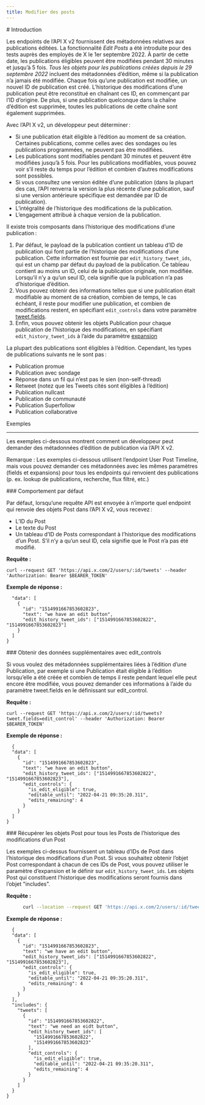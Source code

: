 ```yaml
---
title: Modifier des posts
---
```


<div id="introduction">
  # Introduction
</div>

Les endpoints de l’API X v2 fournissent des métadonnées relatives aux publications éditées. La fonctionnalité *Edit Posts* a été introduite pour des tests auprès des employés de X le 1er septembre 2022. À partir de cette date, les publications éligibles peuvent être modifiées pendant 30 minutes et jusqu’à 5 fois. *Tous les objets pour les publications créées depuis le 29 septembre 2022* incluent des métadonnées d’édition, même si la publication n’a jamais été modifiée. Chaque fois qu’une publication est modifiée, un nouvel ID de publication est créé. L’historique des modifications d’une publication peut être reconstitué en chaînant ces ID, en commençant par l’ID d’origine. De plus, si une publication quelconque dans la chaîne d’édition est supprimée, toutes les publications de cette chaîne sont également supprimées.

Avec l’API X v2, un développeur peut déterminer :

* Si une publication était éligible à l’édition au moment de sa création. Certaines publications, comme celles avec des sondages ou les publications programmées, ne peuvent pas être modifiées.
* Les publications sont modifiables pendant 30 minutes et peuvent être modifiées jusqu’à 5 fois. Pour les publications modifiables, vous pouvez voir s’il reste du temps pour l’édition et combien d’autres modifications sont possibles.
* Si vous consultez une version éditée d’une publication (dans la plupart des cas, l’API renverra la version la plus récente d’une publication, sauf si une version antérieure spécifique est demandée par ID de publication).
* L’intégralité de l’historique des modifications de la publication.
* L’engagement attribué à chaque version de la publication.

Il existe trois composants dans l’historique des modifications d’une publication :

1. Par défaut, le payload de la publication contient un tableau d’ID de publication qui font partie de l’historique des modifications d’une publication. Cette information est fournie par `edit_history_tweet_ids`, qui est un champ par défaut du payload de la publication. Ce tableau contient au moins un ID, celui de la publication originale, non modifiée. Lorsqu’il n’y a qu’un seul ID, cela signifie que la publication n’a pas d’historique d’édition. 
2. Vous pouvez obtenir des informations telles que si une publication était modifiable au moment de sa création, combien de temps, le cas échéant, il reste pour modifier une publication, et combien de modifications restent, en spécifiant `edit_controls` dans votre paramètre [tweet.fields](/fr/x-api/fundamentals/fields).
3. Enfin, vous pouvez obtenir les objets Publication pour chaque publication de l’historique des modifications, en spécifiant `edit_history_tweet_ids` à l’aide du paramètre [expansion](/fr/x-api/fundamentals/expansions)

La plupart des publications sont éligibles à l’édition. Cependant, les types de publications suivants ne le sont pas : 

* Publication promue
* Publication avec sondage
* Réponse dans un fil qui n’est pas le sien (non-self-thread)
* Retweet (notez que les Tweets cités sont éligibles à l’édition)
* Publication nullcast
* Publication de communauté
* Publication Superfollow
* Publication collaborative

Exemples

***

Les exemples ci-dessous montrent comment un développeur peut demander des métadonnées d’édition de publication via l’API X v2. 

Remarque : Les exemples ci-dessous utilisent l’endpoint User Post Timeline, mais vous pouvez demander ces métadonnées avec les mêmes paramètres (fields et expansions) pour tous les endpoints qui renvoient des publications (p. ex. lookup de publications, recherche, flux filtré, etc.)

<div id="default-behavior">
  ### Comportement par défaut
</div>

Par défaut, lorsqu’une requête API est envoyée à n’importe quel endpoint qui renvoie des objets Post dans l’API X v2, vous recevez :

* L’ID du Post
* Le texte du Post
* Un tableau d’ID de Posts correspondant à l’historique des modifications d’un Post. S’il n’y a qu’un seul ID, cela signifie que le Post n’a pas été modifié.

**Requête :**

`curl --request GET 'https://api.x.com/2/users/:id/tweets' --header 'Authorization: Bearer $BEARER_TOKEN'`

**Exemple de réponse :**

```{
  "data": [
    {
      "id": "1514991667853602823",
      "text": "we have an edit button",
      "edit_history_tweet_ids": ["1514991667853602822", "1514991667853602823"]
    }
  ]
}
```

<div id="getting-additional-data-with-edit_controls">
  ### Obtenir des données supplémentaires avec edit_controls
</div>

Si vous voulez des métadonnées supplémentaires liées à l’édition d’une Publication, par exemple si une Publication était éligible à l’édition lorsqu’elle a été créée et combien de temps il reste pendant lequel elle peut encore être modifiée, vous pouvez demander ces informations à l’aide du paramètre tweet.fields en le définissant sur edit_control.

**Requête :**

`curl --request GET 'https://api.x.com/2/users/:id/tweets?tweet.fields=edit_control' --header 'Authorization: Bearer $BEARER_TOKEN'`

**Exemple de réponse :**

```
  {
  "data": [
    {
      "id": "1514991667853602823",
      "text": "we have an edit button",
      "edit_history_tweet_ids": ["1514991667853602822", "1514991667853602823"],
      "edit_controls": {
        "is_edit_eligible": true,
        "editable_until": "2022-04-21 09:35:20.311",
        "edits_remaining": 4
      }
    }
  ]
}
```

<div id="getting-post-objects-for-all-posts-in-a-posts-edit-history">
  ### Récupérer les objets Post pour tous les Posts de l’historique des modifications d’un Post
</div>

Les exemples ci-dessus fournissent un tableau d’IDs de Post dans l’historique des modifications d’un Post. Si vous souhaitez obtenir l’objet Post correspondant à chacun de ces IDs de Post, vous pouvez utiliser le paramètre d’expansion et le définir sur `edit_history_tweet_ids`. Les objets Post qui constituent l’historique des modifications seront fournis dans l’objet &quot;includes&quot;.

**Requête :**

```bash
      curl --location --request GET 'https://api.x.com/2/users/:id/tweets?tweet.fields=edit_control&expansions=edit_history_tweet_ids' --header 'Authorization: Bearer $BEARER_TOKEN'`
```

**Exemple de réponse :**

```
  {
  "data": [
    {
      "id": "1514991667853602823",
      "text": "we have an edit button",
      "edit_history_tweet_ids": ["1514991667853602822", "1514991667853602823"],
      "edit_controls": {
        "is_edit_eligible": true,
        "editable_until": "2022-04-21 09:35:20.311",
        "edits_remaining": 4
      }
    }
  ],
  "includes": {
    "tweets": [
      {
        "id": "1514991667853602822",
        "text": "we need an eidt button",
        "edit_history_tweet_ids": [
          "1514991667853602822",
          "1514991667853602823"
        ],
        "edit_controls": {
          "is_edit_eligible": true,
          "editable_until": "2022-04-21 09:35:20.311",
          "edits_remaining": 4
        }
      }
    ]
  }
}
```
